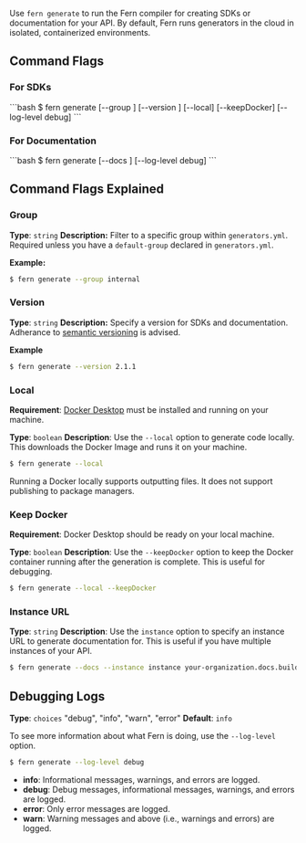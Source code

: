 Use `fern generate` to run the Fern compiler for creating SDKs or documentation for your API. By default, Fern runs generators in the cloud
in isolated, containerized environments.

## Command Flags 

### For SDKs

<CodeBlock title = "SDK Generation Command">
```bash
$ fern generate [--group <group>] [--version <version>] [--local] [--keepDocker] [--log-level debug]
```
</CodeBlock>

### For Documentation

<CodeBlock title = "Documentation Generation Command">
```bash
$ fern generate [--docs <instance-url>] [--log-level debug]
```
</CodeBlock>

## Command Flags Explained 

### Group

**Type**: `string`
**Description:** Filter to a specific group within `generators.yml`. Required unless you have a `default-group` declared in `generators.yml`.

**Example:**

```bash
$ fern generate --group internal
```

### Version

**Type**: `string`
**Description:** Specify a version for SDKs and documentation. Adherance to [semantic versioning](https://semver.org/) is advised.     

**Example**
```bash
$ fern generate --version 2.1.1
```

### Local

**Requirement**: [Docker Desktop](https://www.docker.com/products/docker-desktop/) must be installed and running on your machine.

**Type**: `boolean`
**Description**: Use the `--local` option to generate code locally. This downloads the Docker Image and runs it on your machine.

```bash
$ fern generate --local
```

Running a Docker locally supports outputting files. It does not support publishing to package managers.

### Keep Docker

**Requirement**: Docker Desktop should be ready on your local machine.

**Type**: `boolean`
**Description**: Use the `--keepDocker` option to keep the Docker container running after the generation is complete. This is useful for debugging.

```bash
$ fern generate --local --keepDocker
```

### Instance URL 

**Type**: `string`
**Description**: Use the `instance` option to specify an instance URL to generate documentation for. This is useful if you have multiple instances of your API.

```bash
$ fern generate --docs --instance instance your-organization.docs.buildwithfern.com
```

## Debugging Logs

**Type**: `choices` "debug", "info", "warn", "error"
**Default**: `info`

To see more information about what Fern is doing, use the `--log-level` option. 

```bash
$ fern generate --log-level debug 
```

- **info**: Informational messages, warnings, and errors are logged.
- **debug**: Debug messages, informational messages, warnings, and errors are logged.
- **error**: Only error messages are logged.
- **warn**: Warning messages and above (i.e., warnings and errors) are logged.
